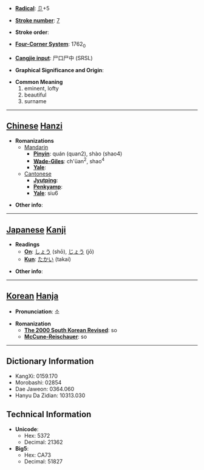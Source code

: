 * '''[[Wiktionary:Chinese radical index| Radical]]''': [[Wiktionary:Chinese radical index 卩|卩]]+5

* '''[[Wiktionary:Chinese total strokes index|Stroke number]]''': [[Wiktionary:Chinese total strokes index 7|7]]

* '''Stroke order''': 

* '''[[Wiktionary:Chinese four corner index|Four-Corner System]]''': 1762<sub>0</sub>

* '''[[Wiktionary:Chinese Cangjie index|Cangjie input]]''': 尸口尸中 (SRSL)

* '''Graphical Significance and Origin''': 

* '''Common Meaning'''
*#eminent, lofty
*# beautiful
*# surname


----

== [[Chinese]] [[Hanzi]] ==

* '''Romanizations'''
** [[Mandarin]]
*** '''[[Pinyin]]''': quán (quan2), shào (shao4)
*** '''[[Wade-Giles]]''': ch'üan<sup>2</sup>, shao<sup>4</sup>
*** '''[[Yale]]''': 
**[[Cantonese]]
***'''[[Jyutping]]''':
***'''[[Penkyamp]]''': 
***'''[[Yale]]''': siu6

* '''Other info''': 

----

== [[Japanese]] [[Kanji]] ==

* '''Readings'''
** '''[[On]]''': [[しょう]] (shō), [[じょう]] (jō)
** '''[[Kun]]''': [[たかい]] (takai)

* '''Other info''':  

----

== [[Korean]] [[Hanja]] ==

* '''Pronunciation''': 소

* '''Romanization'''
** '''[[The 2000 South Korean Revised Romanization|The 2000 South Korean Revised]]''': so
** '''[[McCune-Reischauer]]''': so

----

== Dictionary Information ==

* KangXi: 0159.170
* Morobashi: 02854
* Dae Jaweon: 0364.060
* Hanyu Da Zidian: 10313.030

== Technical Information ==

* '''Unicode''':
** Hex: 5372
** Decimal: 21362
* '''Big5''':
** Hex: CA73
** Decimal: 51827